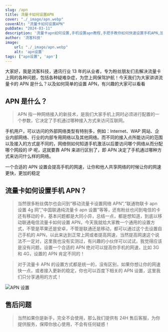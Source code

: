 ```yaml
---
slug: /apn
title: 流量卡如何设置APN
cover: "./_image/apn.webp"
coverAlt: "流量卡如何设置APN"
pubDate: "2024-03-11"
description: '流量卡apn如何设置,手机设置apn教程,手把手教你如何快速设置手机APN,加快你的网速'
author: '流客科技'
image:
    url: "./_image/apn.webp"
    alt: 'apn设置'
tags: ["apn设置", 'apn']
---
```


大家好，我是流客科技，通讯行业 13 年的从业者，专为粉丝朋友们去解决流量卡上网的各种问题，包括各种疑难杂症，为您上网保驾护航！今天我们为大家讲讲流量卡的 APN 是什么？以及如何简单的设置 APN，有兴趣的大家可以看看

## APN 是什么？

> APN 指一种网络接入的新技术，是我们大家手机上网时必须进行配置的一个参数，它决定了手机通过哪种接入方式来访问互联网。

手机用户，可以访问的外部网络类型有特别多，例如：Internet、WAP 网站、企业内部网络、行业的内部专用网络以及其他网络。而不同的接入点所能访问的范围以及接入的方式是不同的，网络侧如何知道手机激活以后要访问哪个网络从而分配哪个网段的 IP 呢，这就要靠 APN 来进行区别了，即 APN 决定了手机通过哪种方式来访问什么样的网络。

一个合适的 APN 设置会提高手机的网速，让你和他人共享网络的时候让你的网速更快，更加的稳定

## 流量卡如何设置手机 APN？

> 当然很多粉丝偶尔也会问到“移动流量卡设置网络 APN”,“联通物联卡 apn 设置 4g 网”,"中国联通纯流量卡 apn 设置"等等，还有粉丝也问到电信的卡还有移动的卡，基本问题都是大同小异，总结一点，都是想知道，到底以移动联通电信流量卡如何设置 APN，今天我就给大家教一个通用的设置方式，不管是苹果还是安卓，不管是联通还是移动，都可以通过这个去设置自己手机的 APN，以此来达到正常上网或者提高网速，当然提高网速这个说法不一定对，这里我也没有实测过，有兴趣的小伙伴可以试试，我觉得应该是没有问题，设置一个合适的 APN 绝对可以提高你手机的网速，比如 3G 和 4G，设置的 APN 肯定不同的！

> 对于流量卡 APN 的设置方式都是统一的，没有区别，如果你想让你的网速快一点，或者接入更新的稳定，你也可以百度下相关的 APN 设置，这里我们只分享通用的方式！

![APN 设置](https://vkceyugu.cdn.bspapp.com/VKCEYUGU-dbef5695-ba44-4423-8102-319bf5c8c363/bc699ded-bae1-4bc5-8635-c525f0ab3171.png)

## 售后问题

> 当然如果你是新手，完全不会使用，那么我们提供有 24H 售后客服，为你提供服务，保障你放心使用，不会有任何疑惑！
